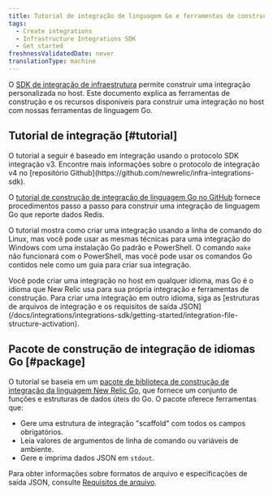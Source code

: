 ```yaml
---
title: Tutorial de integração de linguagem Go e ferramentas de construção
tags:
  - Create integrations
  - Infrastructure Integrations SDK
  - Get started
freshnessValidatedDate: never
translationType: machine
---
```


O [SDK de integração de infraestrutura](/docs/infrastructure/integrations-sdk/get-started/intro-infrastructure-integrations-sdk) permite construir uma integração personalizada no host. Este documento explica as ferramentas de construção e os recursos disponíveis para construir uma integração no host com nossas ferramentas de linguagem Go.

## Tutorial de integração [#tutorial]

<Callout variant="important">
  O tutorial a seguir é baseado em integração usando o protocolo SDK integração v3.  
    Encontre mais informações sobre o protocolo de integração v4 no [repositório Github](https://github.com/newrelic/infra-integrations-sdk).
</Callout>

O [tutorial de construção de integração de linguagem Go no GitHub](https://github.com/newrelic/infra-integrations-sdk/blob/master/docs/tutorial.md) fornece procedimentos passo a passo para construir uma integração de linguagem Go que reporte dados Redis.

O tutorial mostra como criar uma integração usando a linha de comando do Linux, mas você pode usar as mesmas técnicas para uma integração do Windows com uma instalação Go padrão e PowerShell. O comando `make` não funcionará com o PowerShell, mas você pode usar os comandos Go contidos nele como um guia para criar sua integração.

<Callout variant="tip">
  Você pode criar uma integração no host em qualquer idioma, mas Go é o idioma que New Relic usa para sua própria integração e ferramentas de construção. Para criar uma integração em outro idioma, siga as [estruturas de arquivos de integração e os requisitos de saída JSON](/docs/integrations/integrations-sdk/getting-started/integration-file-structure-activation).
</Callout>

## Pacote de construção de integração de idiomas Go [#package]

O tutorial se baseia em um [pacote de biblioteca de construção de integração da linguagem New Relic Go](https://godoc.org/github.com/newrelic/infra-integrations-sdk), que fornece um conjunto de funções e estruturas de dados úteis do Go. O pacote oferece ferramentas que:

* Gere uma estrutura de integração "scaffold" com todos os campos obrigatórios.
* Leia valores de argumentos de linha de comando ou variáveis de ambiente.
* Gere e imprima dados JSON em `stdout`.

Para obter informações sobre formatos de arquivo e especificações de saída JSON, consulte [Requisitos de arquivo](/docs/integrations/integrations-sdk/getting-started/integration-file-structure-activation).
